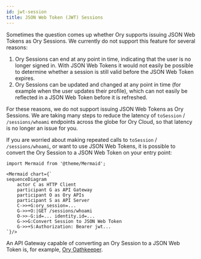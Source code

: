 ```yaml
---
id: jwt-session
title: JSON Web Token (JWT) Sessions
---
```


Sometimes the question comes up whether Ory supports issuing JSON Web Tokens as
Ory Sessions. We currently do not support this feature for several reasons:

1. Ory Sessions can end at any point in time, indicating that the user is no
   longer signed in. With JSON Web Tokens it would not easily be possible to
   determine whether a session is still valid before the JSON Web Token expires.
2. Ory Sessions can be updated and changed at any point in time (for example
   when the user updates their profile), which can not easily be reflected in a
   JSON Web Token before it is refreshed.

For these reasons, we do not support issuing JSON Web Tokens as Ory Sessions. We
are taking many steps to reduce the latency of `toSession` / `/sessions/whoami`
endpoints across the globe for Ory Cloud, so that latency is no longer an issue
for you.

If you are worried about making repeated calls to `toSession` /
`/sessions/whoami`, or want to use JSON Web Tokens, it is possible to convert
the Ory Session to a JSON Web Token on your entry point:

```mdx-code-block
import Mermaid from '@theme/Mermaid';

<Mermaid chart={`
sequenceDiagram
	actor C as HTTP Client
    participant G as API Gateway
    participant O as Ory APIs
    participant S as API Server
    C->>+G:ory_session=...
    G->>+O:|GET /sessions/whoami
    O->>-G:id=... identity.id=...
    G->>G:Convert Session to JSON Web Token
    G->>+S:Authorization: Bearer jwt...
`}/>
```

An API Gateway capable of converting an Ory Session to a JSON Web Token is, for
example, [Ory Oathkeeper](https://www.ory.sh/oathkeeper).
